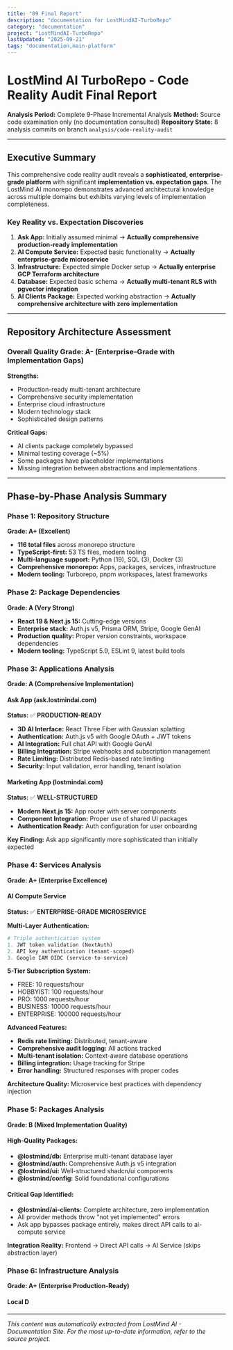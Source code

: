 ```yaml
---
title: "09 Final Report"
description: "documentation for LostMindAI-TurboRepo"
category: "documentation"
project: "LostMindAI-TurboRepo"
lastUpdated: "2025-09-21"
tags: "documentation,main-platform"
---
```


# LostMind AI TurboRepo - Code Reality Audit Final Report

**Analysis Period:** Complete 9-Phase Incremental Analysis
**Method:** Source code examination only (no documentation consulted)
**Repository State:** 8 analysis commits on branch `analysis/code-reality-audit`

---

## Executive Summary

This comprehensive code reality audit reveals a **sophisticated, enterprise-grade platform** with significant **implementation vs. expectation gaps**. The LostMind AI monorepo demonstrates advanced architectural knowledge across multiple domains but exhibits varying levels of implementation completeness.

### Key Reality vs. Expectation Discoveries

1. **Ask App:** Initially assumed minimal → **Actually comprehensive production-ready implementation**
2. **AI Compute Service:** Expected basic functionality → **Actually enterprise-grade microservice**
3. **Infrastructure:** Expected simple Docker setup → **Actually enterprise GCP Terraform architecture**
4. **Database:** Expected basic schema → **Actually multi-tenant RLS with pgvector integration**
5. **AI Clients Package:** Expected working abstraction → **Actually comprehensive architecture with zero implementation**

---

## Repository Architecture Assessment

### Overall Quality Grade: **A- (Enterprise-Grade with Implementation Gaps)**

**Strengths:**

- Production-ready multi-tenant architecture
- Comprehensive security implementation
- Enterprise cloud infrastructure
- Modern technology stack
- Sophisticated design patterns

**Critical Gaps:**

- AI clients package completely bypassed
- Minimal testing coverage (~5%)
- Some packages have placeholder implementations
- Missing integration between abstractions and implementations

---

## Phase-by-Phase Analysis Summary

### Phase 1: Repository Structure

**Grade: A+ (Excellent)**

- **116 total files** across monorepo structure
- **TypeScript-first:** 53 TS files, modern tooling
- **Multi-language support:** Python (19), SQL (3), Docker (3)
- **Comprehensive monorepo:** Apps, packages, services, infrastructure
- **Modern tooling:** Turborepo, pnpm workspaces, latest frameworks

### Phase 2: Package Dependencies

**Grade: A (Very Strong)**

- **React 19 & Next.js 15:** Cutting-edge versions
- **Enterprise stack:** Auth.js v5, Prisma ORM, Stripe, Google GenAI
- **Production quality:** Proper version constraints, workspace dependencies
- **Modern tooling:** TypeScript 5.9, ESLint 9, latest build tools

### Phase 3: Applications Analysis

**Grade: A (Comprehensive Implementation)**

#### Ask App (ask.lostmindai.com)

**Status:** ✅ **PRODUCTION-READY**

- **3D AI Interface:** React Three Fiber with Gaussian splatting
- **Authentication:** Auth.js v5 with Google OAuth + JWT tokens
- **AI Integration:** Full chat API with Google GenAI
- **Billing Integration:** Stripe webhooks and subscription management
- **Rate Limiting:** Distributed Redis-based rate limiting
- **Security:** Input validation, error handling, tenant isolation

#### Marketing App (lostmindai.com)

**Status:** ✅ **WELL-STRUCTURED**

- **Modern Next.js 15:** App router with server components
- **Component Integration:** Proper use of shared UI packages
- **Authentication Ready:** Auth configuration for user onboarding

**Key Finding:** Ask app significantly more sophisticated than initially expected

### Phase 4: Services Analysis

**Grade: A+ (Enterprise Excellence)**

#### AI Compute Service

**Status:** ✅ **ENTERPRISE-GRADE MICROSERVICE**

**Multi-Layer Authentication:**

```python
# Triple authentication system
1. JWT token validation (NextAuth)
2. API key authentication (tenant-scoped)
3. Google IAM OIDC (service-to-service)
```

**5-Tier Subscription System:**

- FREE: 10 requests/hour
- HOBBYIST: 100 requests/hour
- PRO: 1000 requests/hour
- BUSINESS: 10000 requests/hour
- ENTERPRISE: 100000 requests/hour

**Advanced Features:**

- **Redis rate limiting:** Distributed, tenant-aware
- **Comprehensive audit logging:** All actions tracked
- **Multi-tenant isolation:** Context-aware database operations
- **Billing integration:** Usage tracking for Stripe
- **Error handling:** Structured responses with proper codes

**Architecture Quality:** Microservice best practices with dependency injection

### Phase 5: Packages Analysis

**Grade: B (Mixed Implementation Quality)**

#### High-Quality Packages:

- **@lostmind/db:** Enterprise multi-tenant database layer
- **@lostmind/auth:** Comprehensive Auth.js v5 integration
- **@lostmind/ui:** Well-structured shadcn/ui components
- **@lostmind/config:** Solid foundational configurations

#### Critical Gap Identified:

- **@lostmind/ai-clients:** Complete architecture, zero implementation
- All provider methods throw "not yet implemented" errors
- Ask app bypasses package entirely, makes direct API calls to ai-compute service

**Integration Reality:** Frontend → Direct API calls → AI Service (skips abstraction layer)

### Phase 6: Infrastructure Analysis

**Grade: A+ (Enterprise Production-Ready)**

#### Local D

---
*This content was automatically extracted from LostMind AI - Documentation Site. For the most up-to-date information, refer to the source project.*
